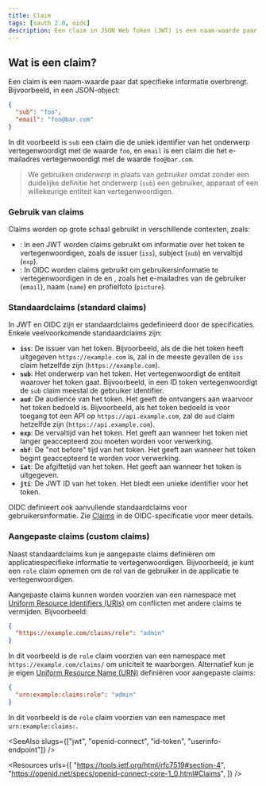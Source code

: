 ```yaml
---
title: Claim
tags: [oauth 2.0, oidc]
description: Een claim in JSON Web Token (JWT) is een naam-waarde paar dat specifieke informatie overbrengt. In een bredere context kan een claim elk naam-waarde paar zijn dat informatie vertegenwoordigt.
---
```


## Wat is een claim?

Een claim is een naam-waarde paar dat specifieke informatie overbrengt. Bijvoorbeeld, in een JSON-object:

```json
{
  "sub": "foo",
  "email": "foo@bar.com"
}
```

In dit voorbeeld is `sub` een claim die de uniek identifier van het onderwerp vertegenwoordigt met de waarde `foo`, en `email` is een claim die het e-mailadres vertegenwoordigt met de waarde `foo@bar.com`.

> We gebruiken *onderwerp* in plaats van *gebruiker* omdat zonder een duidelijke definitie het onderwerp (`sub`) een gebruiker, apparaat of een willekeurige entiteit kan vertegenwoordigen.

### Gebruik van claims

Claims worden op grote schaal gebruikt in verschillende contexten, zoals:

- <Ref slug="jwt" />: In een JWT worden claims gebruikt om informatie over het token te vertegenwoordigen, zoals de issuer (`iss`), subject (`sub`) en vervaltijd (`exp`).
- <Ref slug="openid-connect" />: In OIDC worden claims gebruikt om gebruikersinformatie te vertegenwoordigen in de <Ref slug="id-token" /> en <Ref slug="userinfo-endpoint" />, zoals het e-mailadres van de gebruiker (`email`), naam (`name`) en profielfoto (`picture`).

### Standaardclaims (standard claims)

In JWT en OIDC zijn er standaardclaims gedefinieerd door de specificaties. Enkele veelvoorkomende standaardclaims zijn:

- **`iss`**: De issuer van het token. Bijvoorbeeld, als de <Ref slug="authorization-server" /> die het token heeft uitgegeven `https://example.com` is, zal in de meeste gevallen de `iss` claim hetzelfde zijn (`https://example.com`).
- **`sub`**: Het onderwerp van het token. Het vertegenwoordigt de entiteit waarover het token gaat. Bijvoorbeeld, in een ID token vertegenwoordigt de `sub` claim meestal de gebruiker identifier.
- **`aud`**: De audience van het token. Het geeft de ontvangers aan waarvoor het token bedoeld is. Bijvoorbeeld, als het token bedoeld is voor toegang tot een API op `https://api.example.com`, zal de `aud` claim hetzelfde zijn (`https://api.example.com`).
- **`exp`**: De vervaltijd van het token. Het geeft aan wanneer het token niet langer geaccepteerd zou moeten worden voor verwerking.
- **`nbf`**: De "not before" tijd van het token. Het geeft aan wanneer het token begint geaccepteerd te worden voor verwerking.
- **`iat`**: De afgiftetijd van het token. Het geeft aan wanneer het token is uitgegeven.
- **`jti`**: De JWT ID van het token. Het biedt een unieke identifier voor het token.

OIDC definieert ook aanvullende standaardclaims voor gebruikersinformatie. Zie [Claims](https://openid.net/specs/openid-connect-core-1_0.html#Claims) in de OIDC-specificatie voor meer details.

### Aangepaste claims (custom claims)

Naast standaardclaims kun je aangepaste claims definiëren om applicatiespecifieke informatie te vertegenwoordigen. Bijvoorbeeld, je kunt een `role` claim opnemen om de rol van de gebruiker in de applicatie te vertegenwoordigen.

Aangepaste claims kunnen worden voorzien van een namespace met [Uniform Resource Identifiers (URIs)](https://blog.logto.io/unveiling-uri-url-and-urn) om conflicten met andere claims te vermijden. Bijvoorbeeld:

```json
{
  "https://example.com/claims/role": "admin"
}
```

In dit voorbeeld is de `role` claim voorzien van een namespace met `https://example.com/claims/` om uniciteit te waarborgen. Alternatief kun je je eigen [Uniform Resource Name (URN)](https://blog.logto.io/unveiling-uri-url-and-urn) definiëren voor aangepaste claims:

```json
{
  "urn:example:claims:role": "admin"
}
```

In dit voorbeeld is de `role` claim voorzien van een namespace met `urn:example:claims:`.

<SeeAlso slugs={["jwt", "openid-connect", "id-token", "userinfo-endpoint"]} />

<Resources
  urls={[
    "https://tools.ietf.org/html/rfc7519#section-4",
    "https://openid.net/specs/openid-connect-core-1_0.html#Claims",
  ]}
/>
